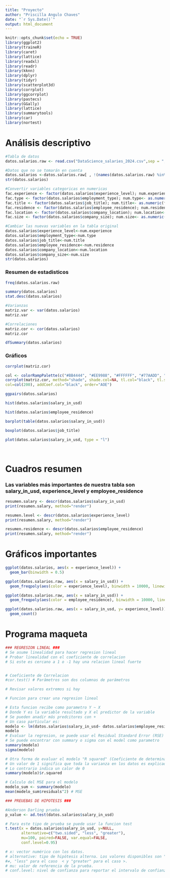 ---
title: "Proyecto"
author: "Priscilla Angulo Chaves"
date: "`r Sys.Date()`"
output: html_document
---

```{r setup, include=FALSE}
knitr::opts_chunk$set(echo = TRUE)
library(ggplot2)
library(traineR)
library(caret)
library(lattice)
library(readxl)
library(readr)
library(kknn)
library(dplyr)
library(tidyr)
library(scatterplot3d)
library(corrplot)
library(ggcorrplot)
library(pastecs)
library(GGally)
library(lattice)
library(summarytools)
library(car)
library(nortest)
```

# Análisis descriptivo
```{r}
#Tabla de datos 
datos.salarios.raw <- read.csv("DataScience_salaries_2024.csv",sep = ",",dec='.')

#Datos que no se tomarán en cuenta
datos.salarios <-datos.salarios.raw[ , !(names(datos.salarios.raw) %in% c("salary","salary_currency"))]
str(datos.salarios)
```

```{r}
#Convertir variables categoricas en numericas
fac.experience <- factor(datos.salarios$experience_level); num.experience<- as.numeric(fac.experience)
fac.type <- factor(datos.salarios$employment_type); num.type<- as.numeric(fac.type)
fac.title <- factor(datos.salarios$job_title); num.title<- as.numeric(fac.title)
fac.residence <- factor(datos.salarios$employee_residence); num.residence<- as.numeric(fac.residence)
fac.location <- factor(datos.salarios$company_location); num.location<- as.numeric(fac.location)
fac.size <- factor(datos.salarios$company_size); num.size<- as.numeric(fac.size)
```

```{r}
#Cambiar las nuevas variables en la tabla original
datos.salarios$experience_level<-num.experience
datos.salarios$employment_type<-num.type
datos.salarios$job_title<-num.title
datos.salarios$employee_residence<-num.residence
datos.salarios$company_location<-num.location
datos.salarios$company_size<-num.size
str(datos.salarios)
```

### Resumen de estadisticos
```{r}
freq(datos.salarios.raw)

summary(datos.salarios)
stat.desc(datos.salarios)

#Varianzas
matriz.var <- var(datos.salarios)
matriz.var

#Correlaciones
matriz.cor <- cor(datos.salarios)
matriz.cor

dfSummary(datos.salarios)
```
### Gráficos
```{r}
corrplot(matriz.cor)

col <- colorRampPalette(c("#BB4444", "#EE9988", "#FFFFFF", "#77AADD", "#4477AA"))
corrplot(matriz.cor, method="shade", shade.col=NA, tl.col="black", tl.srt=45,
col=col(200), addCoef.col="black", order="AOE")

ggpairs(datos.salarios)

hist(datos.salarios$salary_in_usd)

hist(datos.salarios$employee_residence)

barplot(table(datos.salarios$salary_in_usd))

boxplot(datos.salarios$job_title)

plot(datos.salarios$salary_in_usd, type = "l")




```


# Cuadros resumen
### Las variables más importantes de nuestra tabla son salary_in_usd, experience_level y employee_residence
```{r}
resumen.salary <- descr(datos.salarios$salary_in_usd)
print(resumen.salary, method="render")

resumen.level <- descr(datos.salarios$experience_level)
print(resumen.salary, method="render")

resumen.residence <- descr(datos.salarios$employee_residence)
print(resumen.salary, method="render")

```

# Gráficos importantes
```{r}
ggplot(datos.salarios, aes(x = experience_level)) +
  geom_bar(binwidth = 0.5)

ggplot(datos.salarios.raw, aes(x = salary_in_usd)) + 
  geom_freqpoly(aes(color = experience_level), binwidth = 10000, linewidth = 0.75)

ggplot(datos.salarios.raw, aes(x = salary_in_usd)) + 
  geom_freqpoly(aes(color = employee_residence), binwidth = 10000, linewidth = 0.75)

ggplot(datos.salarios.raw, aes(x = salary_in_usd, y= experience_level)) + 
  geom_count()
```
# Programa maqueta

```{r}
### REGRESION LINEAL ###
# Se asume linealidad para hacer regresion lineal
# Probar linealidad con el coeficiente de correlacion
# Si este es cercano a 1 o -1 hay una relacion lineal fuerte


# Coeficiente de Correlacion
#cor.test() # Parámetros son dos columnas de parámetros

# Revisar valores extremos si hay

# Funcion para crear una regresion lineal

# Esta funcion recibe como parametro Y ~ X 
# Donde Y es la variable resultado y X el predictor de la variable
# Se pueden anadir más predcitores con +
# Un caso particular es:
modelo <- lm(datos.salarios$salary_in_usd~ datos.salarios$employee_residence)
modelo
# Evaluar la regresion, se puede usar el Residual Standard Error (RSE)
# Se puede encontrar con summary o sigma con el model como parametro
summary(modelo)
sigma(modelo)

# Otra forma de evaluar el modelo "R squared" (Coeficiente de determinacion)
# Un valor de 1 significa que toda la varianza en los datos es explicada por el modelo y este modela bien los datos
# Lo contrario indica un calor de 0
summary(modelo)$r.squared

# Calculo del MSE para el modelo
modelo_sum <- summary(modelo)
mean(modelo_sum$residuals^2) # MSE
``` 


```{r}
### PREUEBAS DE HIPOTESIS ###

#Anderson Darling prueba
p_value <- ad.test(datos.salarios$salary_in_usd)

# Para este tipo de prueba se puede usar la funcion test
t.test(x = datos.salarios$salary_in_usd, y=NULL,
       alternative=c("two.sided", "less", "greater"),
       mu=100, paired=FALSE, var.equal=FALSE,
       conf.level=0.95)

# x: vector numérico con los datos.
# alternative: tipo de hipótesis alterna. Los valores disponibles son "two.sided" cuando la hipótesis alterna es  
#≠, "less" para el caso  < y "greater" para el caso >.
# mu: valor de referencia de la prueba.
# conf.level: nivel de confianza para reportar el intervalo de confianza asociado (opcional).

```